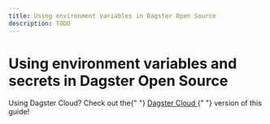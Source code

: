 ```yaml
---
title: Using environment variables in Dagster Open Source
description: TODO
---
```


# Using environment variables and secrets in Dagster Open Source

<Note>
  Using Dagster Cloud? Check out the{" "}
  <a href="/dagster-cloud/developing-testing//dagster-cloud/developing-testing/environment-variables">
    Dagster Cloud
  </a>{" "}
  version of this guide!
</Note>
